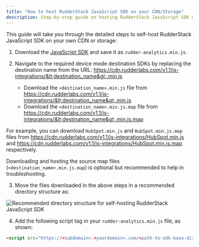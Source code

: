 ```yaml
---
title: "How to host RudderStack JavaScript SDK on your CDN/Storage"
description: Step-by-step guide on hosting RudderStack JavaScript SDK on your own CDN or storage.
---
```


This guide will take you through the detailed steps to self-host RudderStack JavaScript SDK on your own CDN or storage:

1. Download the [JavaScript SDK](https://cdn.rudderlabs.com/v1.1/rudder-analytics.min.js) and save it as `rudder-analytics.min.js`.
2. Navigate to the required device mode destination SDKs by replacing the destination name from the URL: https://cdn.rudderlabs.com/v1.1/js-integrations/&lt;destination_name&gt;.min.js

    - Download the `<destination_name>.min.js` file from https://cdn.rudderlabs.com/v1.1/js-integrations/&lt;destination_name&gt;.min.js 
    - Download the `<destination_name>.min.js.map` file from https://cdn.rudderlabs.com/v1.1/js-integrations/&lt;destination_name&gt;.min.js.map 

For example, you can download `HubSpot.min.js` and `HubSpot.min.js.map` files from  https://cdn.rudderlabs.com/v1.1/js-integrations/HubSpot.min.js and  https://cdn.rudderlabs.com/v1.1/js-integrations/HubSpot.min.js.map respectively.

<div class="infoBlock">
Downloading and hosting the source map files (<code class="inline-code">&lt;destination_name&gt;.min.js.map</code>) is optional but recommended to help in troubleshooting.
</div>

3. Move the files downloaded in the above steps in a recommended directory structure as: 

<img src="../../assets/js-sdk-recommended-folder-structure.png" alt="Recommended directory structure for self-hosting RudderStack JavaScript SDK" />

4. Add the following script tag in your `rudder-analytics.min.js` file, as shown:

```html
<script src="https://<subdomain>.<yourdomain>.com/<path-to-sdk-base-directory>/rudder-analytics.min.js"></script>
```